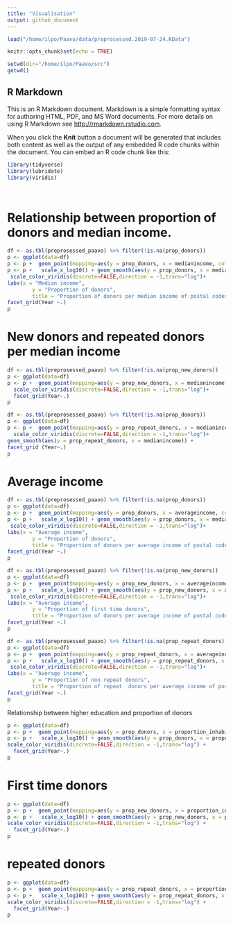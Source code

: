 ```yaml
---
title: "Visualisation"
output: github_document
---
```


```r
load("/home/ilpo/Paavo/data/preprocessed.2019-07-24.RData")

```


```r
knitr::opts_chunk$set(echo = TRUE)

```
```r
setwd(dir="/home/ilpo/Paavo/src")
getwd()

```


## R Markdown

This is an R Markdown document. Markdown is a simple formatting syntax for authoring HTML, PDF, and MS Word documents. For more details on using R Markdown see <http://rmarkdown.rstudio.com>.

When you click the **Knit** button a document will be generated that includes both content as well as the output of any embedded R code chunks within the document. You can embed an R code chunk like this:

```r

library(tidyverse)
library(lubridate)
library(viridis)




```

# Relationship between proportion of donors and median income. 

```r
df <- as.tbl(preprosessed_paavo) %>% filter(!is.na(prop_donors))
p <- ggplot(data=df)
p <- p +  geom_point(mapping=aes(y = prop_donors, x = medianincome, colour=eligible_population))
p <- p +   scale_x_log10() + geom_smooth(aes(y = prop_donors, x = medianincome)) +
 scale_color_viridis(discrete=FALSE,direction = -1,trans="log")+
labs(x = "Median income",
        y = "Proportion of donors",
        title = "Proportion of donors per median income of postal codes per year")+
facet_grid(Year ~.)
p
```
# New donors and repeated donors per median income  

```r
df <- as.tbl(preprosessed_paavo) %>% filter(!is.na(prop_new_donors))
p <- ggplot(data=df)
p <- p +  geom_point(mapping=aes(y = prop_new_donors, x = medianincome, colour=eligible_population))+
  scale_color_viridis(discrete=FALSE,direction = -1,trans="log")+
  facet_grid(Year~.)
p
```


```r
df <- as.tbl(preprosessed_paavo) %>% filter(!is.na(prop_donors))
p <- ggplot(data=df)
p <- p +  geom_point(mapping=aes(y = prop_repeat_donors, x = medianincome, colour=eligible_population))+
  scale_color_viridis(discrete=FALSE,direction = -1,trans="log")+
geom_smooth(aes(y = prop_repeat_donors, x = medianincome)) + 
facet_grid (Year~.)
p
```

# Average income
```r
df <- as.tbl(preprosessed_paavo) %>% filter(!is.na(prop_donors))
p <- ggplot(data=df)
p <- p +  geom_point(mapping=aes(y = prop_donors, x = averageincome, colour=eligible_population))
p <- p +   scale_x_log10() + geom_smooth(aes(y = prop_donors, x = medianincome)) +
 scale_color_viridis(discrete=FALSE,direction = -1,trans="log")+
labs(x = "Average income",
        y = "Proportion of donors",
        title = "Proportion of donors per average income of postal codes per year")+
facet_grid(Year ~.)
p

```

```r
df <- as.tbl(preprosessed_paavo) %>% filter(!is.na(prop_new_donors))
p <- ggplot(data=df)
p <- p +  geom_point(mapping=aes(y = prop_new_donors, x = averageincome, colour=eligible_population))
p <- p +   scale_x_log10() + geom_smooth(aes(y = prop_new_donors, x = averageincome)) +
 scale_color_viridis(discrete=FALSE,direction = -1,trans="log")+
labs(x = "Average income",
        y = "Proportion of first time donors",
        title = "Proportion of donors per average income of postal codes per year")+
facet_grid(Year ~.)
p
```
```r
df <- as.tbl(preprosessed_paavo) %>% filter(!is.na(prop_repeat_donors))
p <- ggplot(data=df)
p <- p +  geom_point(mapping=aes(y = prop_repeat_donors, x = averageincome, colour=eligible_population))
p <- p +   scale_x_log10() + geom_smooth(aes(y = prop_repeat_donors, x = averageincome)) +
 scale_color_viridis(discrete=FALSE,direction = -1,trans="log")+
labs(x = "Average income",
        y = "Proportion of non repeat donors",
        title = "Proportion of repeat  donors per average income of postal codes per year")+
facet_grid(Year ~.)
p
```




Relationship between higher education and proportion of donors
```r

p <- ggplot(data=df)
p <- p +  geom_point(mapping=aes(y = prop_donors, x = proportion_inhabitants_with_higher_education, colour=eligible_population))
p <- p +   scale_x_log10() + geom_smooth(aes(y = prop_donors, x = proportion_inhabitants_with_higher_education)) +
scale_color_viridis(discrete=FALSE,direction = -1,trans="log") + 
  facet_grid(Year~.)
p

```
# First time donors
```r
p <- ggplot(data=df)
p <- p +  geom_point(mapping=aes(y = prop_new_donors, x = proportion_inhabitants_with_higher_education, colour=eligible_population))
p <- p +   scale_x_log10() + geom_smooth(aes(y = prop_new_donors, x = proportion_inhabitants_with_higher_education)) +
scale_color_viridis(discrete=FALSE,direction = -1,trans="log") +
  facet_grid(Year~.)
p
```
# repeated donors
```r
p <- ggplot(data=df)
p <- p +  geom_point(mapping=aes(y = prop_repeat_donors, x = proportion_inhabitants_with_higher_education, colour=eligible_population))
p <- p +   scale_x_log10() + geom_smooth(aes(y = prop_repeat_donors, x = proportion_inhabitants_with_higher_education)) +
scale_color_viridis(discrete=FALSE,direction = -1,trans="log") +
  facet_grid(Year~.)
p
```



